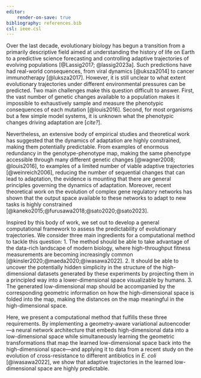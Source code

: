 ```yaml
---
editor:
    render-on-save: true
bibliography: references.bib
csl: ieee.csl
---
```


Over the last decade, evolutionary biology has begun a transition from a
primarily descriptive field aimed at understanding the history of life on Earth
to a predictive science forecasting and controlling adaptive trajectories of
evolving populations [@Lassig2017; @lassig2023a]. Such predictions have had
real-world consequences, from viral dynamics [@uksza2014] to cancer
immunotherapy [@luksza2017]. However, it is still unclear to what extent
evolutionary trajectories under different environmental pressures can be
predicted. Two main challenges make this question difficult to answer. First,
the vast number of genetic changes available to a population makes it impossible
to exhaustively sample and measure the phenotypic consequences of each mutation
[@louis2016]. Second, for most organisms but a few simple model systems, it is
unknown what the phenotypic changes driving adaptation are [*cite?*].

Nevertheless, an extensive body of empirical studies and theoretical work has
suggested that the dynamics of adaptation are highly constrained, making them
potentially predictable. From examples of enormous redundancy in the
genotype-phenotype map, making the same phenotype accessible through many
different genetic changes [@wagner2008; @louis2016], to examples of a limited
number of viable adaptive trajectories [@weinreich2006], reducing the number of
sequential changes that can lead to adaptation, the evidence is mounting that
there are general principles governing the dynamics of adaptation. Moreover,
recent theoretical work on the evolution of complex gene regulatory networks has
shown that the output space available to these networks to adapt to new tasks is
highly constrained [@kaneko2015;@furusawa2018;@sato2020;@sato2023].

Inspired by this body of work, we set out to develop a general computational
framework to assess the predictability of evolutionary trajectories. We consider
three main ingredients for a computational method to tackle this question: 
1.  The method should be able to take advantage of the data-rich landscape of
modern biology, where high-throughput fitness measurements are becoming
increasingly common [@kinsler2020;@maeda2020;@iwasawa2022].
2. It should be able to uncover the potentially hidden simplicity in the
structure of the high-dimensional datasets generated by these experiments by
projecting them in a principled way into a lower-dimensional space visualizable
by humans.
3. The generated low-dimensional map should be accompanied by the corresponding
geometric information on how the high-dimensional space is folded into the map,
making the distances on the map meaningful in the high-dimensional space.

Here, we present a computational method that fulfills these three requirements.
By implementing a geometry-aware variational autoencoder---a neural network
architecture that embeds high-dimensional data into a low-dimensional space
while simultaneously learning the geometric transformations that map the learned
low-dimensional space back into the high-dimensional space---and applying it to
data from a recent study on the evolution of cross-resistance to different
antibiotics in *E. coli* [@iwasawa2022], we show that adaptive trajectories in
the learned low-dimensional space are highly predictable. 